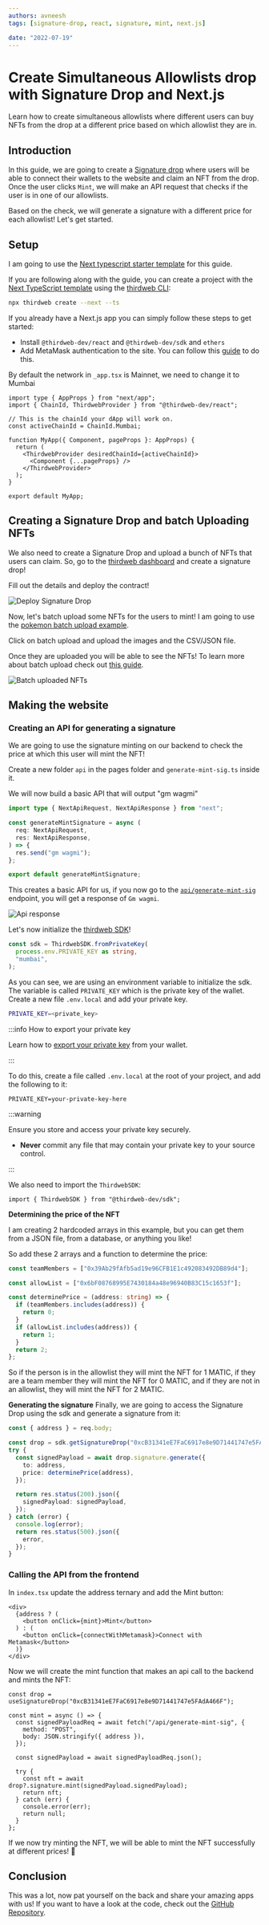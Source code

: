 ```yaml
---
authors: avneesh
tags: [signature-drop, react, signature, mint, next.js]

date: "2022-07-19"
---
```


# Create Simultaneous Allowlists drop with Signature Drop and Next.js

Learn how to create simultaneous allowlists where different users can buy NFTs from the drop at a different price based on which allowlist they are in.

<!-- truncate -->

## Introduction

In this guide, we are going to create a [Signature drop](/pre-built-contracts/signature-drop) where users
will be able to connect their wallets to the website and claim an NFT from the drop. Once the user clicks `Mint`, we will make an
API request that checks if the user is in one of our allowlists.

Based on the check, we will generate a signature with a different price for each allowlist! Let's get started.

## Setup

I am going to use the [Next typescript starter template](https://github.com/thirdweb-example/next-typescript-starter) for this guide.

If you are following along with the guide, you can create a project with the
[Next TypeScript template](https://github.com/thirdweb-example/next-typescript-starter) using the [thirdweb CLI](/cli):

```bash
npx thirdweb create --next --ts
```

If you already have a Next.js app you can simply follow these steps to get started:

- Install `@thirdweb-dev/react` and `@thirdweb-dev/sdk` and `ethers`
- Add MetaMask authentication to the site. You can follow this [guide](/guides/add-connectwallet-to-your-website) to do this.

By default the network in `_app.tsx` is Mainnet, we need to change it to Mumbai

```tsx title="_app.tsx"
import type { AppProps } from "next/app";
import { ChainId, ThirdwebProvider } from "@thirdweb-dev/react";

// This is the chainId your dApp will work on.
const activeChainId = ChainId.Mumbai;

function MyApp({ Component, pageProps }: AppProps) {
  return (
    <ThirdwebProvider desiredChainId={activeChainId}>
      <Component {...pageProps} />
    </ThirdwebProvider>
  );
}

export default MyApp;
```

## Creating a Signature Drop and batch Uploading NFTs

We also need to create a Signature Drop and upload a bunch of NFTs that users can claim.
So, go to the [thirdweb dashboard](https://thirdweb.com/dashboard) and create a signature drop!

Fill out the details and deploy the contract!

![Deploy Signature Drop](./deploy-signature-drop.png)

Now, let's batch upload some NFTs for the users to mint!
I am going to use the [pokemon batch upload example](https://github.com/nachoiacovino/thirdweb-pokemon).

Click on batch upload and upload the images and the CSV/JSON file.

Once they are uploaded you will be able to see the NFTs! To learn more about batch upload check out [this guide](/guides/how-to-batch-upload).

![Batch uploaded NFTs](./batch-upload.png)

## Making the website

### Creating an API for generating a signature

We are going to use the signature minting on our backend to check the price at which this user will mint the NFT!

Create a new folder `api` in the pages folder and `generate-mint-sig.ts` inside it.

We will now build a basic API that will output "gm wagmi"

```ts title="api/generate-mint-sig.ts"
import type { NextApiRequest, NextApiResponse } from "next";

const generateMintSignature = async (
  req: NextApiRequest,
  res: NextApiResponse,
) => {
  res.send("gm wagmi");
};

export default generateMintSignature;
```

This creates a basic API for us, if you now go to the [`api/generate-mint-sig`](http://localhost:3000/api/generate-mint-sig)
endpoint, you will get a response of `Gm wagmi`.

![Api response](./api-response.png)

Let's now initialize the [thirdweb SDK](/web3-sdk)!

```ts
const sdk = ThirdwebSDK.fromPrivateKey(
  process.env.PRIVATE_KEY as string,
  "mumbai",
);
```

As you can see, we are using an environment variable to initialize the sdk.
The variable is called `PRIVATE_KEY` which is the private key of the wallet.
Create a new file `.env.local` and add your private key.

```bash title=".env.local"
PRIVATE_KEY=<private_key>
```

:::info How to export your private key

Learn how to [export your private key](/guides/create-a-metamask-wallet#export-your-private-key) from your wallet.

:::

To do this, create a file called `.env.local` at the root of your project, and add the following to it:

```
PRIVATE_KEY=your-private-key-here
```

:::warning

Ensure you store and access your private key securely.

- **Never** commit any file that may contain your private key to your source control.

:::

We also need to import the `ThirdwebSDK`:

```tsx
import { ThirdwebSDK } from "@thirdweb-dev/sdk";
```

**Determining the price of the NFT**

I am creating 2 hardcoded arrays in this example, but you can get them from a JSON file, from a database, or anything you like!

So add these 2 arrays and a function to determine the price:

```ts title="/api/generate-mint-sig.ts"
const teamMembers = ["0x39Ab29fAfb5ad19e96CFB1E1c492083492DB89d4"];

const allowList = ["0x6bF08768995E7430184a48e96940B83C15c1653f"];

const determinePrice = (address: string) => {
  if (teamMembers.includes(address)) {
    return 0;
  }
  if (allowList.includes(address)) {
    return 1;
  }
  return 2;
};
```

So if the person is in the allowlist they will mint the NFT for 1 MATIC, if they are a team member they will mint the NFT for 0 MATIC,
and if they are not in an allowlist, they will mint the NFT for 2 MATIC.

**Generating the signature**
Finally, we are going to access the Signature Drop using the sdk and generate a signature from it:

```ts title="api/generate-mint-sig.ts"
const { address } = req.body;

const drop = sdk.getSignatureDrop("0xcB31341eE7FaC6917e8e9D71441747e5FAdA466F");
try {
  const signedPayload = await drop.signature.generate({
    to: address,
    price: determinePrice(address),
  });

  return res.status(200).json({
    signedPayload: signedPayload,
  });
} catch (error) {
  console.log(error);
  return res.status(500).json({
    error,
  });
}
```

### Calling the API from the frontend

In `index.tsx` update the address ternary and add the Mint button:

```tsx title="index.tsx"
<div>
  {address ? (
    <button onClick={mint}>Mint</button>
  ) : (
    <button onClick={connectWithMetamask}>Connect with Metamask</button>
  )}
</div>
```

Now we will create the mint function that makes an api call to the backend and mints the NFT:

```tsx title="index.tsx"
const drop = useSignatureDrop("0xcB31341eE7FaC6917e8e9D71441747e5FAdA466F");

const mint = async () => {
  const signedPayloadReq = await fetch("/api/generate-mint-sig", {
    method: "POST",
    body: JSON.stringify({ address }),
  });

  const signedPayload = await signedPayloadReq.json();

  try {
    const nft = await drop?.signature.mint(signedPayload.signedPayload);
    return nft;
  } catch (err) {
    console.error(err);
    return null;
  }
};
```

If we now try minting the NFT, we will be able to mint the NFT successfully at different prices! 🎉

## Conclusion

This was a lot, now pat yourself on the back and share your amazing apps with us!
If you want to have a look at the code, check out the [GitHub Repository](https://github.com/thirdweb-dev/examples/tree/main/typescript/simultaneous-allowlists).
